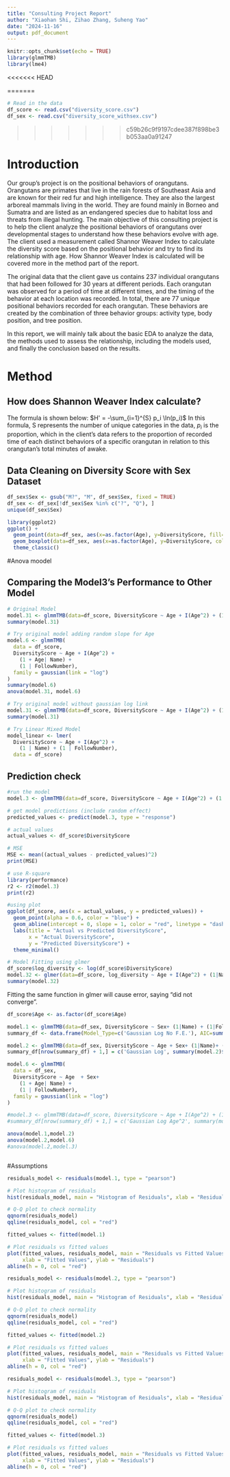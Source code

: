 ```yaml
---
title: "Consulting Project Report"
author: "Xiaohan Shi, Zihao Zhang, Suheng Yao"
date: "2024-11-16"
output: pdf_document
---
```


```r
knitr::opts_chunk$set(echo = TRUE)
library(glmmTMB)
library(lme4)
```

<<<<<<< HEAD

=======
```r
# Read in the data
df_score <- read.csv("diversity_score.csv")
df_sex <- read.csv("diversity_score_withsex.csv")
```
>>>>>>> c59b26c9f9197cdee387f898be3b053aa0a91247

# Introduction

Our group's project is on the positional behaviors of orangutans. Orangutans are primates that live in the rain forests of Southeast Asia and are known for their red fur and high intelligence. They are also the largest arboreal mammals living in the world. They are found mainly in Borneo and Sumatra and are listed as an endangered species due to habitat loss and threats from illegal hunting. The main objective of this consulting project is to help the client analyze the positional behaviors of orangutans over developmental stages to understand how these behaviors evolve with age. The client used a measurement called Shannor Weaver Index to calculate the diversity score based on the positional behavior and try to find its relationship with age. How Shannor Weaver Index is calculated will be covered more in the method part of the report.

The original data that the client gave us contains 237 individual orangutans that had been followed for 30 years at different periods.
Each orangutan was observed for a period of time at different times, and the timing of the behavior at each location was recorded. In total, there are 77 unique positional behaviors recorded for each orangutan. These behaviors are created by the combination of three behavior groups: activity type, body position, and tree position.

In this report, we will mainly talk about the basic EDA to analyze the data, the methods used to assess the relationship, including the models used, and finally the conclusion based on the results.

# Method
## How does Shannon Weaver Index calculate?

The formula is shown below:
$H' = -\sum_{i=1}^{S} p_i \ln(p_i)$
In this formula, S represents the number of unique categories in the data, $p_i$ is the proportion, which in the client's data refers to the proportion of recorded time of each distinct behaviors of a specific orangutan in relation to this orangutan's total minutes of awake.

## Data Cleaning on Diversity Score with Sex Dataset
```r
df_sex$Sex <- gsub("M?", "M", df_sex$Sex, fixed = TRUE)
df_sex <- df_sex[!df_sex$Sex %in% c("?", "Q"), ]
unique(df_sex$Sex)
```
```r
library(ggplot2)
ggplot() +
  geom_point(data=df_sex, aes(x=as.factor(Age), y=DiversityScore, fill=Sex, color=Sex), size = 0.75, shape = 1, position = position_jitterdodge()) +
  geom_boxplot(data=df_sex, aes(x=as.factor(Age), y=DiversityScore, color=Sex), alpha = 0.6) +
  theme_classic()
```


#Anova moodel

## Comparing the Model3's Performance to Other Model
```r
# Original Model
model.31 <- glmmTMB(data=df_score, DiversityScore ~ Age + I(Age^2) + (1|Name)+ (1|FollowNumber), family=gaussian(link="log"))
summary(model.31)

# Try original model adding random slope for Age
model.6 <- glmmTMB(
  data = df_score,
  DiversityScore ~ Age + I(Age^2) + 
    (1 + Age| Name) + 
    (1 | FollowNumber),
  family = gaussian(link = "log")
)
summary(model.6)
anova(model.31, model.6)
```
```r
# Try original model without gaussian log link
model.31 <- glmmTMB(data=df_score, DiversityScore ~ Age + I(Age^2) + (1|Name)+ (1|FollowNumber))
summary(model.31)

# Try Linear Mixed Model
model_linear <- lmer(
  DiversityScore ~ Age + I(Age^2) + 
    (1 | Name) + (1 | FollowNumber),
  data = df_score)
```

## Prediction check
```r
#run the model
model.3 <- glmmTMB(data=df_score, DiversityScore ~ Age + I(Age^2) + (1|Name)+ (1|FollowNumber), family=gaussian(link="log"))

# get model predictions (include random effect)
predicted_values <- predict(model.3, type = "response")

# actual values
actual_values <- df_score$DiversityScore

# MSE
MSE <- mean((actual_values - predicted_values)^2)
print(MSE)

# use R-square
library(performance)
r2 <- r2(model.3)
print(r2)

#using plot
ggplot(df_score, aes(x = actual_values, y = predicted_values)) +
  geom_point(alpha = 0.6, color = "blue") +
  geom_abline(intercept = 0, slope = 1, color = "red", linetype = "dashed") +
  labs(title = "Actual vs Predicted DiversityScore",
       x = "Actual DiversityScore",
       y = "Predicted DiversityScore") +
  theme_minimal()
```

```r
# Model Fitting using glmer
df_score$log_diversity <- log(df_score$DiversityScore)
model.32 <- glmer(data=df_score, log_diversity ~ Age + I(Age^2) + (1|Name)+ (1|FollowNumber))
summary(model.32)
```
Fitting the same function in glmer will cause error, saying "did not converge".


```r
df_score$Age <- as.factor(df_score$Age)

model.1 <- glmmTMB(data=df_sex, DiversityScore ~ Sex+ (1|Name) + (1|FollowNumber), family=gaussian(link="log"))
summary_df <- data.frame(Model_Type=c('Gaussian Log No F.E.'), AIC=summary(model.1)$AIC[1], BIC=summary(model.1)$AIC[2])

model.2 <- glmmTMB(data=df_sex, DiversityScore ~ Age + Sex+ (1|Name)+ (1|FollowNumber), family=gaussian(link="log"))
summary_df[nrow(summary_df) + 1,] = c('Gaussian Log', summary(model.2)$AIC[1], summary(model.2)$AIC[2])

model.6 <- glmmTMB(
  data = df_sex,
  DiversityScore ~ Age  + Sex+
    (1 + Age| Name) + 
    (1 | FollowNumber),
  family = gaussian(link = "log")
)

#model.3 <- glmmTMB(data=df_score, DiversityScore ~ Age + I(Age^2) + (1|Name)+ (1|FollowNumber), family=gaussian(link="log"))
#summary_df[nrow(summary_df) + 1,] = c('Gaussian Log Age^2', summary(model.3)$AIC[1], summary(model.3)$AIC[2])

anova(model.1,model.2)
anova(model.2,model.6)
#anova(model.2,model.3)



```
#Assumptions
```r
residuals_model <- residuals(model.1, type = "pearson")

# Plot histogram of residuals
hist(residuals_model, main = "Histogram of Residuals", xlab = "Residuals")

# Q-Q plot to check normality
qqnorm(residuals_model)
qqline(residuals_model, col = "red")

fitted_values <- fitted(model.1)

# Plot residuals vs fitted values
plot(fitted_values, residuals_model, main = "Residuals vs Fitted Values",
     xlab = "Fitted Values", ylab = "Residuals")
abline(h = 0, col = "red")
```

```r
residuals_model <- residuals(model.2, type = "pearson")

# Plot histogram of residuals
hist(residuals_model, main = "Histogram of Residuals", xlab = "Residuals")

# Q-Q plot to check normality
qqnorm(residuals_model)
qqline(residuals_model, col = "red")

fitted_values <- fitted(model.2)

# Plot residuals vs fitted values
plot(fitted_values, residuals_model, main = "Residuals vs Fitted Values",
     xlab = "Fitted Values", ylab = "Residuals")
abline(h = 0, col = "red")
```

```r
residuals_model <- residuals(model.3, type = "pearson")

# Plot histogram of residuals
hist(residuals_model, main = "Histogram of Residuals", xlab = "Residuals")

# Q-Q plot to check normality
qqnorm(residuals_model)
qqline(residuals_model, col = "red")

fitted_values <- fitted(model.3)

# Plot residuals vs fitted values
plot(fitted_values, residuals_model, main = "Residuals vs Fitted Values",
     xlab = "Fitted Values", ylab = "Residuals")
abline(h = 0, col = "red")
```


